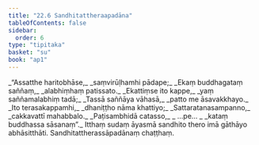 ```yaml
---
title: "22.6 Sandhitattheraapadāna"
tableOfContents: false
sidebar:
  order: 6
type: "tipitaka"
basket: "su"
book: "ap1"
---
```



<DynamicBreadcrumb />

<Division number="27" book="ap1" bookNo="20" page="235">

<Paragraph number="2858" type="verses" book="ap1">
_“Assatthe haritobhāse,_  
_saṃvirūḷhamhi pādape;_  
_Ekaṃ buddhagataṃ saññaṃ,_  
_alabhiṃhaṃ patissato._  

</Paragraph>

</Division>
<Division number="28" book="ap1" bookNo="20" page="236">

<Paragraph number="2859" type="verses" book="ap1">
_Ekattiṃse ito kappe,_  
_yaṃ saññamalabhiṃ tadā;_  
_Tassā saññāya vāhasā,_  
_patto me āsavakkhayo._  

</Paragraph>

</Division>
<Division number="29" book="ap1" bookNo="20" page="236">

<Paragraph number="2860" type="verses" book="ap1">
_Ito terasakappamhi,_  
_dhaniṭṭho nāma khattiyo;_  
_Sattaratanasampanno,_  
_cakkavattī mahabbalo._  

</Paragraph>

</Division>
<Division number="30" book="ap1" bookNo="20" page="236">

<Paragraph number="2861" type="verses" book="ap1">
_Paṭisambhidā catasso,_  
_ …pe… _  
_kataṃ buddhassa sāsanaṃ”._  

</Paragraph>

<Paragraph number="2862" book="ap1">
Itthaṃ sudaṃ āyasmā sandhito thero imā gāthāyo abhāsitthāti.

</Paragraph>
</Division>

<Paragraph number="2863" type="center" book="ap1">
Sandhitattherassāpadānaṃ chaṭṭhaṃ.
</Paragraph>